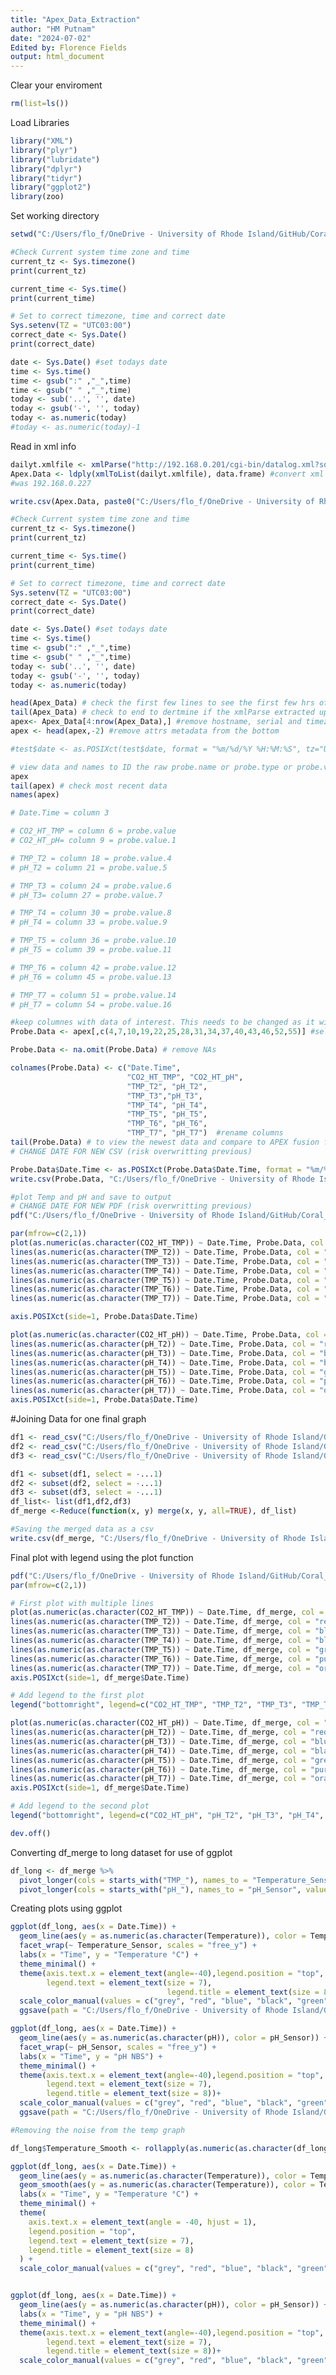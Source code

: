 ---
title: "Apex_Data_Extraction"
author: "HM Putnam"
date: "2024-07-02"
Edited by: Florence Fields
output: html_document
---

Clear your enviroment
```{r}
rm(list=ls())
```

Load Libraries
```{r}
library("XML")
library("plyr")
library("lubridate")
library("dplyr")
library("tidyr")
library("ggplot2")
library(zoo)
```

Set working directory
```{r}
setwd("C:/Users/flo_f/OneDrive - University of Rhode Island/GitHub/Coral_Priming_Experiments_Summer_2024")
```

```{r}
#Check Current system time zone and time
current_tz <- Sys.timezone() 
print(current_tz)

current_time <- Sys.time()
print(current_time)

# Set to correct timezone, time and correct date
Sys.setenv(TZ = "UTC03:00") 
correct_date <- Sys.Date()
print(correct_date)

date <- Sys.Date() #set todays date
time <- Sys.time()
time <- gsub(":" ,"_",time)
time <- gsub(" " ,"_",time)
today <- sub('..', '', date)
today <- gsub('-', '', today) 
today <- as.numeric(today)
#today <- as.numeric(today)-1
```

Read in xml info
```{r}
dailyt.xmlfile <- xmlParse("http://192.168.0.201/cgi-bin/datalog.xml?sdate=240808&days=8") #read in the date (e.g. 180620) plus # days (e.g. days=4) of Apex data
Apex.Data <- ldply(xmlToList(dailyt.xmlfile), data.frame) #convert xml to dataframe
#was 192.168.0.227

write.csv(Apex.Data, paste0("C:/Users/flo_f/OneDrive - University of Rhode Island/GitHub/Coral_Priming_Experiments_Summer_2024/output/environmental/Apex/20240824_Apex_Data_Output.csv")) #write file to save data
```

```{r}
#Check Current system time zone and time
current_tz <- Sys.timezone() 
print(current_tz)

current_time <- Sys.time()
print(current_time)

# Set to correct timezone, time and correct date
Sys.setenv(TZ = "UTC03:00") 
correct_date <- Sys.Date()
print(correct_date)

date <- Sys.Date() #set todays date
time <- Sys.time()
time <- gsub(":" ,"_",time)
time <- gsub(" " ,"_",time)
today <- sub('..', '', date)
today <- gsub('-', '', today) 
today <- as.numeric(today) 
```
```{r}

head(Apex_Data) # check the first few lines to see the first few hrs of the extracted data
tail(Apex_Data) # check to end to dertmine if the xmlParse extracted up to present day
apex<- Apex_Data[4:nrow(Apex_Data),] #remove hostname, serial and timezone data metadata from the top
apex <- head(apex,-2) #remove attrs metadata from the bottom

#test$date <- as.POSIXct(test$date, format = "%m/%d/%Y %H:%M:%S", tz="UTC03:00") #convert date to Bemuda time if have not already
```

```{r}
# view data and names to ID the raw probe.name or probe.type or probe.value
apex
tail(apex) # check most recent data 
names(apex)
```
```{r}
# Date.Time = column 3

# CO2_HT_TMP = column 6 = probe.value
# CO2_HT_pH= column 9 = probe.value.1

# TMP_T2 = column 18 = probe.value.4
# pH_T2 = column 21 = probe.value.5

# TMP_T3 = column 24 = probe.value.6
# pH_T3= column 27 = probe.value.7

# TMP_T4 = column 30 = probe.value.8
# pH_T4 = column 33 = probe.value.9

# TMP_T5 = column 36 = probe.value.10
# pH_T5 = column 39 = probe.value.11

# TMP_T6 = column 42 = probe.value.12
# pH_T6 = column 45 = probe.value.13

# TMP_T7 = column 51 = probe.value.14
# pH_T7 = column 54 = probe.value.16
```

```{r}
#keep columnes with data of interest. This needs to be changed as it will be specific to the Apex configuration
Probe.Data <- apex[,c(4,7,10,19,22,25,28,31,34,37,40,43,46,52,55)] #select columns
```

```{r}
Probe.Data <- na.omit(Probe.Data) # remove NAs

colnames(Probe.Data) <- c("Date.Time",
                          "CO2_HT_TMP", "CO2_HT_pH",
                          "TMP_T2", "pH_T2",
                          "TMP_T3","pH_T3",
                          "TMP_T4", "pH_T4",
                          "TMP_T5", "pH_T5",
                          "TMP_T6", "pH_T6",
                          "TMP_T7", "pH_T7")  #rename columns
tail(Probe.Data) # to view the newest data and compare to APEX fusion for assigning column names
# CHANGE DATE FOR NEW CSV (risk overwritting previous)

Probe.Data$Date.Time <- as.POSIXct(Probe.Data$Date.Time, format = "%m/%d/%Y %H:%M:%S", tz="UTC03:00") #convert date to Bermuda time
write.csv(Probe.Data, "C:/Users/flo_f/OneDrive - University of Rhode Island/GitHub/Coral_Priming_Experiments_Summer_2024/output/environmental/Apex/20240725_Apex_Data_Output.csv") #write file to save data
```

```{r}

#plot Temp and pH and save to output
# CHANGE DATE FOR NEW PDF (risk overwritting previous)
pdf("C:/Users/flo_f/OneDrive - University of Rhode Island/GitHub/Coral_Priming_Experiments_Summer_2024/output/environmental/Apex/Graphs/20240824_Apex_Data_Output.data.pdf")

par(mfrow=c(2,1))
plot(as.numeric(as.character(CO2_HT_TMP)) ~ Date.Time, Probe.Data, col = "grey", type="l", ylim=c(20, 32),  xlab="Time", ylab="Temperature °C")
lines(as.numeric(as.character(TMP_T2)) ~ Date.Time, Probe.Data, col = "red")
lines(as.numeric(as.character(TMP_T3)) ~ Date.Time, Probe.Data, col = "blue")
lines(as.numeric(as.character(TMP_T4)) ~ Date.Time, Probe.Data, col = "black")
lines(as.numeric(as.character(TMP_T5)) ~ Date.Time, Probe.Data, col = "green")
lines(as.numeric(as.character(TMP_T6)) ~ Date.Time, Probe.Data, col = "purple")
lines(as.numeric(as.character(TMP_T7)) ~ Date.Time, Probe.Data, col = "orange")

axis.POSIXct(side=1, Probe.Data$Date.Time)

plot(as.numeric(as.character(CO2_HT_pH)) ~ Date.Time, Probe.Data, col = "grey", type="l", ylim=c(6, 8.5),  xlab="Time", ylab="pH NBS")
lines(as.numeric(as.character(pH_T2)) ~ Date.Time, Probe.Data, col = "red")
lines(as.numeric(as.character(pH_T3)) ~ Date.Time, Probe.Data, col = "blue")
lines(as.numeric(as.character(pH_T4)) ~ Date.Time, Probe.Data, col = "black")
lines(as.numeric(as.character(pH_T5)) ~ Date.Time, Probe.Data, col = "green")
lines(as.numeric(as.character(pH_T6)) ~ Date.Time, Probe.Data, col = "purple")
lines(as.numeric(as.character(pH_T7)) ~ Date.Time, Probe.Data, col = "orange")
axis.POSIXct(side=1, Probe.Data$Date.Time)
```

#Joining Data for one final graph
```{r setup, echo=FALSE}
df1 <- read_csv("C:/Users/flo_f/OneDrive - University of Rhode Island/GitHub/Coral_Priming_Experiments_Summer_2024/output/environmental/Apex/20240815_Apex_Data_Output.csv")
df2 <- read_csv("C:/Users/flo_f/OneDrive - University of Rhode Island/GitHub/Coral_Priming_Experiments_Summer_2024/output/environmental/Apex/20240824_Apex_Data_Output.csv")
df3 <- read_csv("C:/Users/flo_f/OneDrive - University of Rhode Island/GitHub/Coral_Priming_Experiments_Summer_2024/output/environmental/Apex/20240808_Apex_Data_Output.csv")

df1 <- subset(df1, select = -...1)
df2 <- subset(df2, select = -...1)
df3 <- subset(df3, select = -...1)
df_list<- list(df1,df2,df3)
df_merge <-Reduce(function(x, y) merge(x, y, all=TRUE), df_list)

#Saving the merged data as a csv
write.csv(df_merge, "C:/Users/flo_f/OneDrive - University of Rhode Island/GitHub/Coral_Priming_Experiments_Summer_2024/output/environmental/Apex/Merged_Apex_Data_Output.csv") 

```


Final plot with legend using the plot function

```{r setup, echo=FALSE}
pdf("C:/Users/flo_f/OneDrive - University of Rhode Island/GitHub/Coral_Priming_Experiments_Summer_2024/output/environmental/Apex/Graphs/Final_Output.data.pdf")
par(mfrow=c(2,1))

# First plot with multiple lines
plot(as.numeric(as.character(CO2_HT_TMP)) ~ Date.Time, df_merge, col = "grey", type="l", ylim=c(20, 32),  xlab="Time", ylab="Temperature °C")
lines(as.numeric(as.character(TMP_T2)) ~ Date.Time, df_merge, col = "red")
lines(as.numeric(as.character(TMP_T3)) ~ Date.Time, df_merge, col = "blue")
lines(as.numeric(as.character(TMP_T4)) ~ Date.Time, df_merge, col = "black")
lines(as.numeric(as.character(TMP_T5)) ~ Date.Time, df_merge, col = "green")
lines(as.numeric(as.character(TMP_T6)) ~ Date.Time, df_merge, col = "purple")
lines(as.numeric(as.character(TMP_T7)) ~ Date.Time, df_merge, col = "orange")
axis.POSIXct(side=1, df_merge$Date.Time)

# Add legend to the first plot
legend("bottomright", legend=c("CO2_HT_TMP", "TMP_T2", "TMP_T3", "TMP_T4", "TMP_T5", "TMP_T6", "TMP_T7"),col=c("grey", "red", "blue", "black", "green", "purple", "orange"), lty=1.5, cex=0.5)

plot(as.numeric(as.character(CO2_HT_pH)) ~ Date.Time, df_merge, col = "grey", type="l", ylim=c(6, 8.5),  xlab="Time", ylab="pH NBS")
lines(as.numeric(as.character(pH_T2)) ~ Date.Time, df_merge, col = "red")
lines(as.numeric(as.character(pH_T3)) ~ Date.Time, df_merge, col = "blue")
lines(as.numeric(as.character(pH_T4)) ~ Date.Time, df_merge, col = "black")
lines(as.numeric(as.character(pH_T5)) ~ Date.Time, df_merge, col = "green")
lines(as.numeric(as.character(pH_T6)) ~ Date.Time, df_merge, col = "purple")
lines(as.numeric(as.character(pH_T7)) ~ Date.Time, df_merge, col = "orange")
axis.POSIXct(side=1, df_merge$Date.Time)

# Add legend to the second plot
legend("bottomright", legend=c("CO2_HT_pH", "pH_T2", "pH_T3", "pH_T4", "pH_T5", "pH_T6", "pH_T7"),col=c("grey", "red", "blue", "black", "green", "purple", "orange"), lty=1.5, cex=0.5)

dev.off()
```

Converting df_merge to long dataset for use of ggplot

```{r setup, echo=FALSE}


df_long <- df_merge %>%
  pivot_longer(cols = starts_with("TMP_"), names_to = "Temperature_Sensor", values_to = "Temperature") %>%
  pivot_longer(cols = starts_with("pH_"), names_to = "pH_Sensor", values_to = "pH")
```

Creating plots using ggplot

```{r setup, echo=FALSE}

ggplot(df_long, aes(x = Date.Time)) +
  geom_line(aes(y = as.numeric(as.character(Temperature)), color = Temperature_Sensor)) +
  facet_wrap(~ Temperature_Sensor, scales = "free_y") +
  labs(x = "Time", y = "Temperature °C") +
  theme_minimal() +
  theme(axis.text.x = element_text(angle=-40),legend.position = "top", 
        legend.text = element_text(size = 7),
                                   legend.title = element_text(size = 8)) +
  scale_color_manual(values = c("grey", "red", "blue", "black", "green", "purple", "orange"))+
  ggsave(path = "C:/Users/flo_f/OneDrive - University of Rhode Island/GitHub/Coral_Priming_Experiments_Summer_2024/output/environmental/Apex/Graphs", filename = "FinalTemp.pdf")

ggplot(df_long, aes(x = Date.Time)) +
  geom_line(aes(y = as.numeric(as.character(pH)), color = pH_Sensor)) +
  facet_wrap(~ pH_Sensor, scales = "free_y") +
  labs(x = "Time", y = "pH NBS") +
  theme_minimal() +
  theme(axis.text.x = element_text(angle=-40),legend.position = "top", 
        legend.text = element_text(size = 7),
        legend.title = element_text(size = 8))+
  scale_color_manual(values = c("grey", "red", "blue", "black", "green", "purple", "orange"))
  ggsave(path = "C:/Users/flo_f/OneDrive - University of Rhode Island/GitHub/Coral_Priming_Experiments_Summer_2024/output/environmental/Apex/Graphs", filename = "FinalpH.pdf")
```

```{r}

#Removing the noise from the temp graph

df_long$Temperature_Smooth <- rollapply(as.numeric(as.character(df_long$Temperature)), width = 10, FUN = mean, fill = NA)

ggplot(df_long, aes(x = Date.Time)) +
  geom_line(aes(y = as.numeric(as.character(Temperature)), color = Temperature_Sensor), alpha = 0.5) + 
  geom_smooth(aes(y = as.numeric(as.character(Temperature)), color = Temperature_Sensor), method = "loess", se = FALSE) +
  labs(x = "Time", y = "Temperature °C") +
  theme_minimal() +
  theme(
    axis.text.x = element_text(angle = -40, hjust = 1),
    legend.position = "top", 
    legend.text = element_text(size = 7),
    legend.title = element_text(size = 8)
  ) +
  scale_color_manual(values = c("grey", "red", "blue", "black", "green", "purple", "orange"))


ggplot(df_long, aes(x = Date.Time)) +
  geom_line(aes(y = as.numeric(as.character(pH)), color = pH_Sensor)) +
  labs(x = "Time", y = "pH NBS") +
  theme_minimal() +
  theme(axis.text.x = element_text(angle=-40),legend.position = "top", 
        legend.text = element_text(size = 7),
        legend.title = element_text(size = 8))+
  scale_color_manual(values = c("grey", "red", "blue", "black", "green", "purple", "orange"))

```

